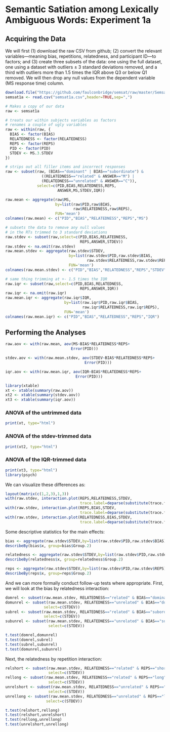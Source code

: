 Semantic Satiation among Lexically Ambiguous Words: Experiment 1a
=================================================================

Acquiring the Data
------------------

We will first (1) download the raw CSV from github; (2) convert the relevant variables---meaning bias, repetitions, relatedness, and participant ID---to factors; and (3) create three subsets of the data: one using the full dataset, one using a dataset with outliers $\pm$ 3 standard deviations removed, and a third with outliers more than 1.5 times the IQR above Q3 or below Q1 removed. We will then drop any null values from the dependent variable (MS response time) column.

```r
download.file("https://github.com/faulconbridge/semsat/raw/master/Semsat1a/Semsat1a_compiled.csv", "semsat1a.csv", "wget", extra="--no-check-certificate")
semsat1a <- read.csv("semsat1a.csv",header=TRUE,sep=",")

# Makes a copy of our data
raw <- semsat1a

# treats our within subjects variables as factors
# renames a couple of ugly variables
raw <- within(raw, {
  BIAS <- factor(BIAS)
  RELATEDNESS <- factor(RELATEDNESS)
  REPS <- factor(REPS)
  PID <- factor(PID)
  STDEV <- MS.3.STDEV
})

# strips out all filler items and incorrect responses
raw <- subset(raw, (BIAS=="dominant" | BIAS=="subordinate") & 
                ((RELATEDNESS=="related" & ANSWER=="M") |
                (RELATEDNESS=="unrelated" & ANSWER=="C")),
              select=c(PID,BIAS,RELATEDNESS,REPS,
                       ANSWER,MS,STDEV,IQR))

raw.mean <- aggregate(raw$MS,
                      by=list(raw$PID,raw$BIAS,
                              raw$RELATEDNESS,raw$REPS),
                      FUN='mean')
colnames(raw.mean) <- c("PID","BIAS","RELATEDNESS","REPS","MS")

# subsets the data to remove any null values
# in the RTs trimmed to 3 standard deviations
raw.stdev <- subset(raw,select=c(PID,BIAS,RELATEDNESS,
                                 REPS,ANSWER,STDEV))
raw.stdev <- na.omit(raw.stdev)
raw.mean.stdev <- aggregate(raw.stdev$STDEV,
                            by=list(raw.stdev$PID,raw.stdev$BIAS,
                                    raw.stdev$RELATEDNESS,raw.stdev$REPS),
                            FUN='mean')
colnames(raw.mean.stdev) <- c("PID","BIAS","RELATEDNESS","REPS","STDEV")

# same thing trimming at +- 1.5 times the IQR
raw.iqr <- subset(raw,select=c(PID,BIAS,RELATEDNESS,
                                 REPS,ANSWER,IQR))
raw.iqr <- na.omit(raw.iqr)
raw.mean.iqr <- aggregate(raw.iqr$IQR,
                          by=list(raw.iqr$PID,raw.iqr$BIAS,
                                  raw.iqr$RELATEDNESS,raw.iqr$REPS),
                          FUN='mean')
colnames(raw.mean.iqr) <- c("PID","BIAS","RELATEDNESS","REPS","IQR")
```

Performing the Analyses
-----------------------

```r
raw.aov <- with(raw.mean, aov(MS~BIAS*RELATEDNESS*REPS+
                             Error(PID)))

stdev.aov <- with(raw.mean.stdev, aov(STDEV~BIAS*RELATEDNESS*REPS+
                                   Error(PID)))

iqr.aov <- with(raw.mean.iqr, aov(IQR~BIAS*RELATEDNESS*REPS+
                               Error(PID)))

library(xtable)
xt <- xtable(summary(raw.aov))
xt2 <- xtable(summary(stdev.aov))
xt3 <- xtable(summary(iqr.aov))
```

### ANOVA of the untrimmed data ###
```r
print(xt, type="html")
```

### ANOVA of the stdev-trimmed data ###
```r
print(xt2, type="html")
```

### ANOVA of the IQR-trimmed data ###
```r
print(xt3, type="html")
library(psych)
```

We can visualize these differences as:
```r
layout(matrix(c(1,2,3),1,3))
with(raw.stdev, interaction.plot(REPS,RELATEDNESS,STDEV,
                                 trace.label=deparse(substitute(trace.factor))))
with(raw.stdev, interaction.plot(REPS,BIAS,STDEV,
                                 trace.label=deparse(substitute(trace.factor))))
with(raw.stdev, interaction.plot(RELATEDNESS,BIAS,STDEV,
                                 trace.label=deparse(substitute(trace.factor))))
```

Some descriptive statistics for the main effects:
```r
bias <- aggregate(raw.stdev$STDEV,by=list(raw.stdev$PID,raw.stdev$BIAS),mean)
describeBy(bias$x, group=bias$Group.2)

relatedness <- aggregate(raw.stdev$STDEV,by=list(raw.stdev$PID,raw.stdev$RELATEDNESS),mean)
describeBy(relatedness$x, group=relatedness$Group.2)

reps <- aggregate(raw.stdev$STDEV,by=list(raw.stdev$PID,raw.stdev$REPS),mean)
describeBy(reps$x, group=reps$Group.2)
```

And we can more formally conduct follow-up tests where appropriate. First, we will look at the bias by relatedness interaction:
```r
domrel <- subset(raw.mean.stdev, RELATEDNESS=="related" & BIAS=="dominant",select=c(STDEV))
domunrel <- subset(raw.mean.stdev, RELATEDNESS=="unrelated" & BIAS=="dominant",
                 select=c(STDEV))
subrel <- subset(raw.mean.stdev, RELATEDNESS=="related" & BIAS=="subordinate",
                 select=c(STDEV))
subunrel <- subset(raw.mean.stdev, RELATEDNESS=="unrelated" & BIAS=="subordinate",
                   select=c(STDEV))

t.test(domrel,domunrel)
t.test(domrel,subrel)
t.test(subrel,subunrel)
t.test(domunrel,subunrel)
```

Next, the relatedness by repetition interaction:
```r
relshort <- subset(raw.mean.stdev, RELATEDNESS=="related" & REPS=="short",
                   select=c(STDEV))
rellong <- subset(raw.mean.stdev, RELATEDNESS=="related" & REPS=="long",
                   select=c(STDEV))
unrelshort <- subset(raw.mean.stdev, RELATEDNESS=="unrelated" & REPS=="short",
                   select=c(STDEV))
unrellong <- subset(raw.mean.stdev, RELATEDNESS=="unrelated" & REPS=="long",
                  select=c(STDEV))

t.test(relshort,rellong)
t.test(relshort,unrelshort)
t.test(rellong,unrellong)
t.test(unrelshort,unrellong)
```